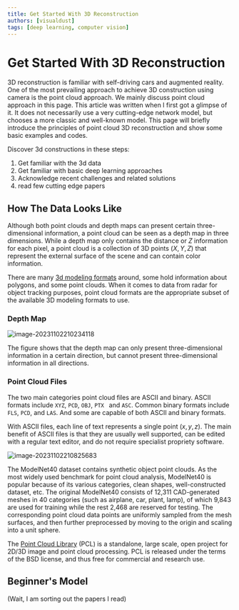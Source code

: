 ---
title: Get Started With 3D Reconstruction
authors: [visualdust]
tags: [deep learning, computer vision]
---

# Get Started With 3D Reconstruction

3D reconstruction is familiar with self-driving cars and augmented reality. One of the most prevailing approach to achieve 3D construction using camera is the point cloud approach. We mainly discuss point cloud approach in this page. This article was written when I first got a glimpse of it. It does not necessarily use a very cutting-edge network model, but chooses a more classic and well-known model. This page will briefly introduce the principles of point cloud 3D reconstruction and show some basic examples and codes. 

Discover 3d constructions in these steps:

1. Get familiar with the 3d data
2. Get familiar with basic deep learning approaches
3. Acknowledge recent challenges and related solutions
4. read few cutting edge papers

<!--truncate-->

## How The Data Looks Like

Although both point clouds and depth maps can present certain three-dimensional information, a point cloud can be seen as a depth map in three dimensions. While a depth map only contains the distance or $Z$ information for each pixel, a point cloud is a collection of 3D points $(X,Y,Z)$ that represent the external surface of the scene and can contain color information.

There are many [3d modeling formats](https://en.wikipedia.org/wiki/Category:Graphics_file_formats) around, some hold information about polygons, and some point clouds. When it comes to data from radar for object tracking purposes, point cloud formats are the appropriate subset of the available 3D modeling formats to use.

### Depth Map

![image-20231102210234118](./imgs/index/image-20231102210234118.png)

The figure shows that the depth map can only present three-dimensional information in a certain direction, but cannot present three-dimensional information in all directions.

### Point Cloud Files

The two main categories point cloud files are ASCII and binary. ASCII formats include `XYZ`, `PCD`, `OBJ`, `PTX ` and `ASC`. Common binary formats include `FLS`, `PCD`, and `LAS`. And some are capable of both ASCII and binary formats.

With ASCII files, each line of text represents a single point $(x, y, z)$. The main benefit of ASCII files is that they are usually well supported, can be edited with a regular text editor, and do not require specialist propriety software.

![image-20231102210825683](./imgs/index/image-20231102210825683.png)

The ModelNet40 dataset contains synthetic object point clouds. As the most widely used benchmark for point cloud analysis, ModelNet40 is popular because of its various categories, clean shapes, well-constructed dataset, etc. The original ModelNet40 consists of 12,311 CAD-generated meshes in 40 categories (such as airplane, car, plant, lamp), of which 9,843 are used for training while the rest 2,468 are reserved for testing. The corresponding point cloud data points are uniformly sampled from the mesh surfaces, and then further preprocessed by moving to the origin and scaling into a unit sphere.

The [Point Cloud Library](https://pointclouds.org/) (PCL) is a standalone, large scale, open project for 2D/3D image and point cloud processing. PCL is released under the terms of the BSD license, and thus free for commercial and research use.



## Beginner's Model

(Wait, I am sorting out the papers I read)